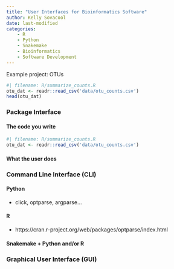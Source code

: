 ```yaml
---
title: "User Interfaces for Bioinformatics Software"
author: Kelly Sovacool
date: last-modified
categories:
    - R
    - Python
    - Snakemake
    - Bioinformatics
    - Software Development
---
```


Example project: OTUs

```r
#| filename: R/summarize_counts.R
otu_dat <- readr::read_csv('data/otu_counts.csv')
head(otu_dat)
```

### Package Interface

#### The code you write

```r
#| filename: R/summarize_counts.R
otu_dat <- readr::read_csv('data/otu_counts.csv')
```

#### What the user does

### Command Line Interface (CLI)

#### Python

- click, optparse, argparse...

#### R

- https://cran.r-project.org/web/packages/optparse/index.html

#### Snakemake + Python and/or R

### Graphical User Interface (GUI)
